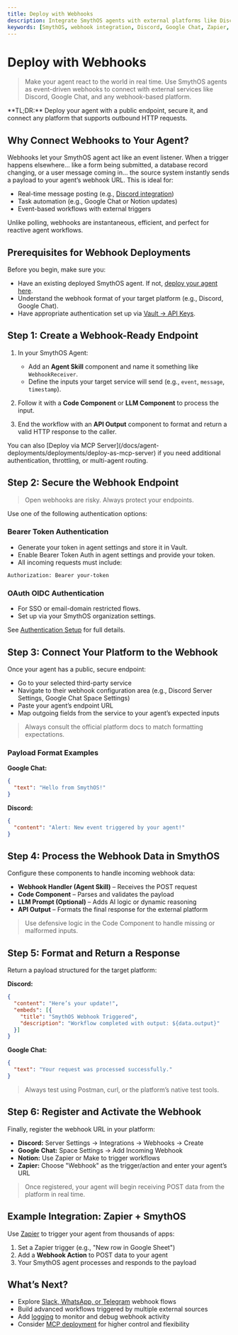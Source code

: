 ```yaml
---
title: Deploy with Webhooks
description: Integrate SmythOS agents with external platforms like Discord or Google Chat using webhook deployments to extend agent functionality.
keywords: [SmythOS, webhook integration, Discord, Google Chat, Zapier, real-time automation, event-driven agents]
---
```


# Deploy with Webhooks

> Make your agent react to the world in real time. Use SmythOS agents as event-driven webhooks to connect with external services like Discord, Google Chat, and any webhook-based platform.

<InfoCallout>
**TL;DR:** Deploy your agent with a public endpoint, secure it, and connect any platform that supports outbound HTTP requests.
</InfoCallout>

<Divider />

## Why Connect Webhooks to Your Agent?

Webhooks let your SmythOS agent act like an event listener. When a trigger happens elsewhere... like a form being submitted, a database record changing, or a user message coming in... the source system instantly sends a payload to your agent’s webhook URL. This is ideal for:

- Real-time message posting (e.g., [Discord integration](/docs/agent-deployments/integration-components/discord-integration))
- Task automation (e.g., Google Chat or Notion updates)
- Event-based workflows with external triggers

Unlike polling, webhooks are instantaneous, efficient, and perfect for reactive agent workflows.

<Divider />

## Prerequisites for Webhook Deployments

Before you begin, make sure you:

- Have an existing deployed SmythOS agent. If not, [deploy your agent here](/docs/agent-deployments/overview).
- Understand the webhook format of your target platform (e.g., Discord, Google Chat).
- Have appropriate authentication set up via [Vault → API Keys](/docs/agent-collaboration/working-with-agents/vault).

<Divider />

## Step 1: Create a Webhook-Ready Endpoint

1. In your SmythOS Agent:  
   - Add an **Agent Skill** component and name it something like `WebhookReceiver`.  
   - Define the inputs your target service will send (e.g., `event`, `message`, `timestamp`).

2. Follow it with a **Code Component** or **LLM Component** to process the input.

3. End the workflow with an **API Output** component to format and return a valid HTTP response to the caller.

<InfoCallout>
You can also [Deploy via MCP Server](/docs/agent-deployments/deployments/deploy-as-mcp-server) if you need additional authentication, throttling, or multi-agent routing.
</InfoCallout>

<Divider />

## Step 2: Secure the Webhook Endpoint

> Open webhooks are risky. Always protect your endpoints.

Use one of the following authentication options:

### Bearer Token Authentication

- Generate your token in agent settings and store it in Vault.  
- Enable Bearer Token Auth in agent settings and provide your token.  
- All incoming requests must include:

```http
Authorization: Bearer your-token
```

### OAuth OIDC Authentication

- For SSO or email-domain restricted flows.  
- Set up via your SmythOS organization settings.

See [Authentication Setup](/docs/agent-studio/agent-settings/authentication) for full details.

<Divider />

## Step 3: Connect Your Platform to the Webhook

Once your agent has a public, secure endpoint:

- Go to your selected third-party service  
- Navigate to their webhook configuration area (e.g., Discord Server Settings, Google Chat Space Settings)  
- Paste your agent’s endpoint URL  
- Map outgoing fields from the service to your agent’s expected inputs

> Always consult the official platform docs to match formatting expectations.

### Payload Format Examples

**Google Chat:**
```json
{
  "text": "Hello from SmythOS!"
}
```

**Discord:**
```json
{
  "content": "Alert: New event triggered by your agent!"
}
```

<Divider />

## Step 4: Process the Webhook Data in SmythOS

Configure these components to handle incoming webhook data:

- **Webhook Handler (Agent Skill)** – Receives the POST request  
- **Code Component** – Parses and validates the payload  
- **LLM Prompt (Optional)** – Adds AI logic or dynamic reasoning  
- **API Output** – Formats the final response for the external platform

> Use defensive logic in the Code Component to handle missing or malformed inputs.

<Divider />

## Step 5: Format and Return a Response

Return a payload structured for the target platform:

**Discord:**
```json
{
  "content": "Here’s your update!",
  "embeds": [{
    "title": "SmythOS Webhook Triggered",
    "description": "Workflow completed with output: ${data.output}"
  }]
}
```

**Google Chat:**
```json
{
  "text": "Your request was processed successfully."
}
```

> Always test using Postman, curl, or the platform’s native test tools.

<Divider />

## Step 6: Register and Activate the Webhook

Finally, register the webhook URL in your platform:

- **Discord:** Server Settings → Integrations → Webhooks → Create  
- **Google Chat:** Space Settings → Add Incoming Webhook  
- **Notion:** Use Zapier or Make to trigger workflows  
- **Zapier:** Choose "Webhook" as the trigger/action and enter your agent’s URL

> Once registered, your agent will begin receiving POST data from the platform in real time.

<Divider />

## Example Integration: Zapier + SmythOS

Use [Zapier](https://zapier.com) to trigger your agent from thousands of apps:

1. Set a Zapier trigger (e.g., "New row in Google Sheet")  
2. Add a **Webhook Action** to POST data to your agent  
3. Your SmythOS agent processes and responds to the payload

<Divider />

## What’s Next?

- Explore [Slack, WhatsApp, or Telegram](/docs/agent-deployments/integration-components/whatsapp-integration) webhook flows
- Build advanced workflows triggered by multiple external sources
- Add [logging](/docs/agent-studio/agent-settings/logs) to monitor and debug webhook activity
- Consider [MCP deployment](/docs/agent-deployments/deployments/deploy-as-mcp-server) for higher control and flexibility

<PromptCard prompt="Deploy your agent as a secure webhook and connect to platforms like Discord, Google Chat, or Zapier." />
